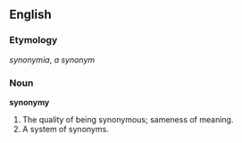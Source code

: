 ==English==

===Etymology===
{{L.}} ''synonymia'', {{Gr.}} ''a synonym''

===Noun===
'''synonymy'''
# The quality of being synonymous; sameness of meaning.
# A system of synonyms. 

{{rfc}}